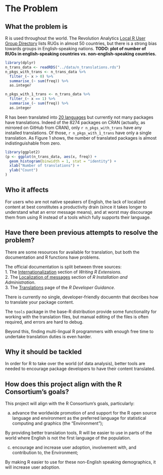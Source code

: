 # The Problem
<!-- 
Outlining the issue / weak point / problem to be solved by this proposal. This should be a compelling section that sets the reader up for the next section - the proposed solution!

It is important to cover:

 - [ ] What the problem is
 - [ ] Who it affects
 - [ ] Have there been previous attempts to resolve the problem
 - [ ] Why it should be tackled
-->

## What the problem is

R is used throughout the world.  The Revolution Analytics [Local R User Group Directory](http://blog.revolutionanalytics.com/local-r-groups.html) lists RUGs in almost 50 countries, but there is a strong bias towards groups in English-speaking nations.  **TODO: plot of number of RUGs in english-speaking countries vs. non-english-speaking countries.**

```r
library(dplyr)
n_trans_data <- readRDS("../data/n_translations.rds")
n_pkgs_with_trans <- n_trans_data %>% 
  filter_(~ x > 0) %>% 
  summarise_(~ sum(freq)) %>% 
  as.integer

n_pkgs_with_1_trans <- n_trans_data %>% 
  filter_(~ x == 1) %>% 
  summarise_(~ sum(freq)) %>% 
  as.integer  
```

R has been translated into [20 languages](http://developer.r-project.org/TranslationTeams.html) but currently not many packages have translations. Indeed of the 8274 packages on CRAN (actually, as mirrored on GitHub from CRAN), only `r n_pkgs_with_trans` have any installed translations. Of those, `r n_pkgs_with_1_trans` have only a single translation.  As Figure 1 shows, the number of translated packages is almost indistinguishable from zero.


```r
library(ggplot2)
(p <- ggplot(n_trans_data, aes(x, freq)) +
  geom_histogram(binwidth = 1, stat = "identity") +
  xlab("Number of translations") +
  ylab("Count")
)
```

## Who it affects

For users who are not native speakers of English, the lack of localized content at best constitutes a productivity drain (since it takes longer to understand what an error message means), and at worst may discourage them from using R instead of a tools which fully supports their language.

## Have there been previous attempts to resolve the problem?

There are some resources for available for translation, but both the documentation and R functions have problems.

The official documentation is split between three sources:  
1. The [Internationalization](http://cran.r-project.org/doc/manuals/r-devel/R-exts.html#Internationalization) section of *Writing R Extensions*.  
2. The [Localization of messages](http://cran.r-project.org/doc/manuals/r-devel/R-admin.html#Localization-of-messages) section of *R Installation and Administration*.  
3. The [Translations](http://developer.r-project.org/Translations30.html) page of the *R Developer Guidance*.  

There is currently no single, developer-friendly docuemtn that decribes how to translate your package content.

The `tools` package in the base-R distribution provide some functionality for working with the translation files, but manual editing of the files is often required, and errors are hard to debug.

Beyond this, finding multi-lingual R programmers with enough free time to undertake translation duties is even harder. 

## Why it should be tackled

In order for R to take over the world (of data analysis), better tools are needed to encourage package developers to have their content translated.

## How does this project align with the R Consortium's goals?

This project will align with the R Consortium's goals, particularly:

(a) advance the worldwide promotion of and support for the R open source language and environment as the preferred language for statistical computing and graphics (the “Environment”);

By providing better translation tools, R will be easier to use in parts of the world where English is not the first language of the population.

(c) encourage and increase user adoption, involvement with, and contribution to, the Environment; 

By making R easier to use for these non-English speaking demographics, it will increase user adoption.

